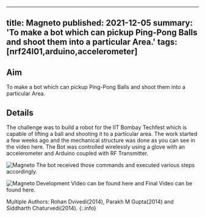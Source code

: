 <!-- ---
title: Magneto
tags: [nrf24l01,arduino,accelerometer]
layout: article
mode: normal
type: article
sharing: true
author: Rohan Dvivedi
show_author_profile: true
show_title: true
full_width: false
header: true
cover: /assets/images/blog/thumbnails/Magneto.png
--- -->

---
title: Magneto
published: 2021-12-05
summary: 'To make a bot which can pickup Ping-Pong Balls and shoot them into a particular Area.'
tags: [nrf24l01,arduino,accelerometer]
---

## Aim
To make a bot which can pickup Ping-Pong Balls and shoot them into a particular Area.
<!--more-->

## Details
The challenge was to build a robot for the IIT Bombay Techfest which is capable of lifting a ball and shooting it to a particular area. The work started a few weeks ago and the mechanical structure was done as you can see in the video here. The Bot was controlled wirelessly using a glove with an accelerometer and Arduino coupled with RF Transmitter.

<Image
  src='/static/images/blog/thumbnails/Magneto.png'
  alt='Magneto'
  width='auto'
  height='auto'
/>
The bot received those commands and executed various steps accordingly.

<Image
  src='/static/images/blog/Magneto/1.png'
  alt='Magneto'
  width='auto'
  height='auto'
/>
Development Video can be found here and Final Video can be found here.


<EmbedItem url='https://www.youtube.com/embed/v3P1aPGCspI' />
<EmbedItem url='https://www.youtube.com/embed/4I58VreoLU4' />
Multiple Authors: Rohan Dvivedi(2014), Parakh M Gupta(2014) and Siddharth Chaturvedi(2014).
{:.info}